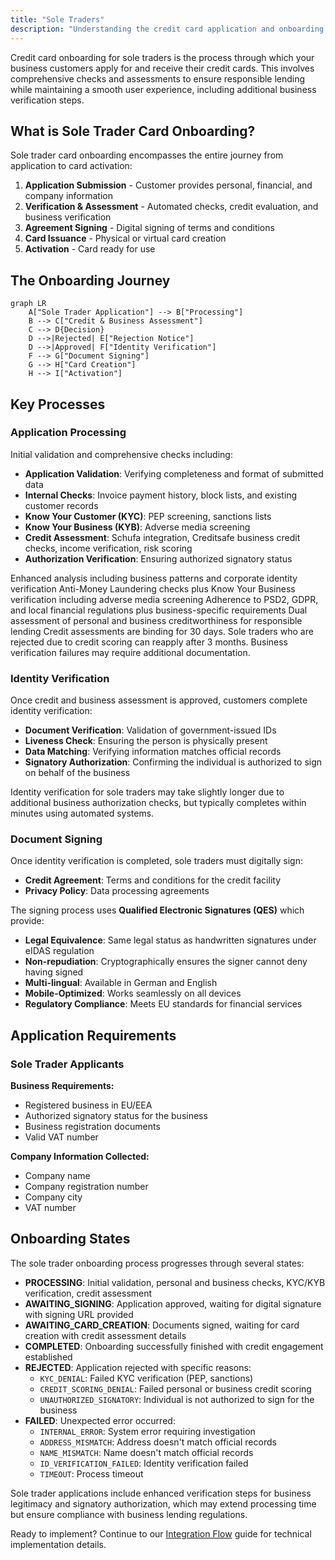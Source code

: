 ```yaml
---
title: "Sole Traders"
description: "Understanding the credit card application and onboarding journey for sole traders"
---
```


Credit card onboarding for sole traders is the process through which your business customers apply for and receive their credit cards. This involves comprehensive checks and assessments to ensure responsible lending while maintaining a smooth user experience, including additional business verification steps.

## What is Sole Trader Card Onboarding?

Sole trader card onboarding encompasses the entire journey from application to card activation:

1. **Application Submission** - Customer provides personal, financial, and company information
2. **Verification & Assessment** - Automated checks, credit evaluation, and business verification
3. **Agreement Signing** - Digital signing of terms and conditions
4. **Card Issuance** - Physical or virtual card creation
5. **Activation** - Card ready for use

## The Onboarding Journey

```mermaid
graph LR
    A["Sole Trader Application"] --> B["Processing"]
    B --> C["Credit & Business Assessment"]
    C --> D{Decision}
    D -->|Rejected| E["Rejection Notice"]
    D -->|Approved| F["Identity Verification"]
    F --> G["Document Signing"]
    G --> H["Card Creation"]
    H --> I["Activation"]
```

## Key Processes

### Application Processing

Initial validation and comprehensive checks including:

- **Application Validation**: Verifying completeness and format of submitted data
- **Internal Checks**: Invoice payment history, block lists, and existing customer records
- **Know Your Customer (KYC)**: PEP screening, sanctions lists
- **Know Your Business (KYB)**: Adverse media screening
- **Credit Assessment**: Schufa integration, Creditsafe business credit checks, income verification, risk scoring
- **Authorization Verification**: Ensuring authorized signatory status

<CardGroup cols={2}>
  <Card title="Business Fraud Detection" icon="shield-halved">
    Enhanced analysis including business patterns and corporate identity verification
  </Card>
  <Card title="AML & KYB Compliance" icon="flag">
    Anti-Money Laundering checks plus Know Your Business verification including adverse media screening
  </Card>
  <Card title="Regulatory Compliance" icon="scale-balanced">
    Adherence to PSD2, GDPR, and local financial regulations plus business-specific requirements
  </Card>
  <Card title="Business Credit Policy" icon="clipboard-check">
    Dual assessment of personal and business creditworthiness for responsible lending
  </Card>
</CardGroup>

<Warning>
Credit assessments are binding for 30 days. Sole traders who are rejected due to credit scoring can reapply after 3 months. Business verification failures may require additional documentation.
</Warning>

### Identity Verification

Once credit and business assessment is approved, customers complete identity verification:

- **Document Verification**: Validation of government-issued IDs
- **Liveness Check**: Ensuring the person is physically present
- **Data Matching**: Verifying information matches official records
- **Signatory Authorization**: Confirming the individual is authorized to sign on behalf of the business

<Info>
Identity verification for sole traders may take slightly longer due to additional business authorization checks, but typically completes within minutes using automated systems.
</Info>

### Document Signing

Once identity verification is completed, sole traders must digitally sign:

- **Credit Agreement**: Terms and conditions for the credit facility
- **Privacy Policy**: Data processing agreements

The signing process uses **Qualified Electronic Signatures (QES)** which provide:
- **Legal Equivalence**: Same legal status as handwritten signatures under eIDAS regulation
- **Non-repudiation**: Cryptographically ensures the signer cannot deny having signed
- **Multi-lingual**: Available in German and English
- **Mobile-Optimized**: Works seamlessly on all devices
- **Regulatory Compliance**: Meets EU standards for financial services

## Application Requirements

### Sole Trader Applicants

**Business Requirements:**
- Registered business in EU/EEA
- Authorized signatory status for the business
- Business registration documents
- Valid VAT number

**Company Information Collected:**
- Company name
- Company registration number
- Company city
- VAT number

## Onboarding States

The sole trader onboarding process progresses through several states:

- **PROCESSING**: Initial validation, personal and business checks, KYC/KYB verification, credit assessment
- **AWAITING_SIGNING**: Application approved, waiting for digital signature with signing URL provided
- **AWAITING_CARD_CREATION**: Documents signed, waiting for card creation with credit assessment details
- **COMPLETED**: Onboarding successfully finished with credit engagement established
- **REJECTED**: Application rejected with specific reasons:
  - `KYC_DENIAL`: Failed KYC verification (PEP, sanctions)
  - `CREDIT_SCORING_DENIAL`: Failed personal or business credit scoring
  - `UNAUTHORIZED_SIGNATORY`: Individual is not authorized to sign for the business
- **FAILED**: Unexpected error occurred:
  - `INTERNAL_ERROR`: System error requiring investigation
  - `ADDRESS_MISMATCH`: Address doesn't match official records
  - `NAME_MISMATCH`: Name doesn't match official records
  - `ID_VERIFICATION_FAILED`: Identity verification failed
  - `TIMEOUT`: Process timeout

<Info>
Sole trader applications include enhanced verification steps for business legitimacy and signatory authorization, which may extend processing time but ensure compliance with business lending regulations.
</Info>

Ready to implement? Continue to our [Integration Flow](/card/integration-flow) guide for technical implementation details. 